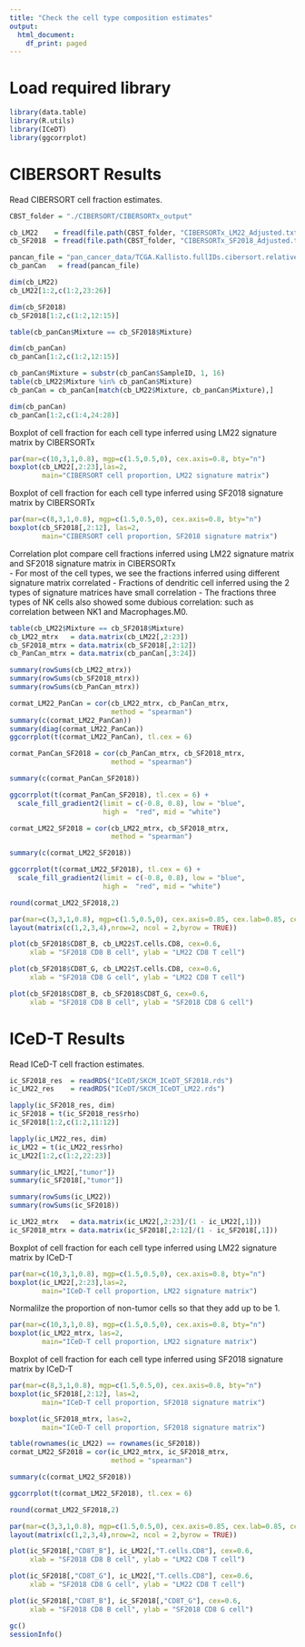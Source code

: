 ```yaml
---
title: "Check the cell type composition estimates"
output:
  html_document:
    df_print: paged
---
```


# Load required library
```r
library(data.table)
library(R.utils)
library(ICeDT)
library(ggcorrplot)
```

# CIBERSORT Results

Read CIBERSORT cell fraction estimates.

```r
CBST_folder = "./CIBERSORT/CIBERSORTx_output"

cb_LM22    = fread(file.path(CBST_folder, "CIBERSORTx_LM22_Adjusted.txt"))
cb_SF2018  = fread(file.path(CBST_folder, "CIBERSORTx_SF2018_Adjusted.txt"))

pancan_file = "pan_cancer_data/TCGA.Kallisto.fullIDs.cibersort.relative.tsv"
cb_panCan   = fread(pancan_file)

dim(cb_LM22)
cb_LM22[1:2,c(1:2,23:26)]

dim(cb_SF2018)
cb_SF2018[1:2,c(1:2,12:15)]

table(cb_panCan$Mixture == cb_SF2018$Mixture)

dim(cb_panCan)
cb_panCan[1:2,c(1:2,12:15)]

cb_panCan$Mixture = substr(cb_panCan$SampleID, 1, 16)
table(cb_LM22$Mixture %in% cb_panCan$Mixture)
cb_panCan = cb_panCan[match(cb_LM22$Mixture, cb_panCan$Mixture),]

dim(cb_panCan)
cb_panCan[1:2,c(1:4,24:28)]
```

Boxplot of cell fraction for each cell type inferred using LM22 signature matrix by CIBERSORTx
```r
par(mar=c(10,3,1,0.8), mgp=c(1.5,0.5,0), cex.axis=0.8, bty="n")
boxplot(cb_LM22[,2:23],las=2, 
        main="CIBERSORT cell proportion, LM22 signature matrix")
```

Boxplot of cell fraction for each cell type inferred using SF2018 signature matrix by CIBERSORTx
```r
par(mar=c(8,3,1,0.8), mgp=c(1.5,0.5,0), cex.axis=0.8, bty="n")
boxplot(cb_SF2018[,2:12], las=2, 
        main="CIBERSORT cell proportion, SF2018 signature matrix")
```


Correlation plot compare cell fractions inferred using LM22 signature matrix and SF2018 signature matrix in CIBERSORTx            
- For most of the cell types, we see the fractions inferred using different signature matrix correlated
- Fractions of dendritic cell inferred using the 2 types of signature matrices have small correlation
- The fractions three types of NK cells also showed some dubious correlation: such as correlation between NK1 and Macrophages.M0. 
```r
table(cb_LM22$Mixture == cb_SF2018$Mixture)
cb_LM22_mtrx   = data.matrix(cb_LM22[,2:23])
cb_SF2018_mtrx = data.matrix(cb_SF2018[,2:12])
cb_PanCan_mtrx = data.matrix(cb_panCan[,3:24])

summary(rowSums(cb_LM22_mtrx))
summary(rowSums(cb_SF2018_mtrx))
summary(rowSums(cb_PanCan_mtrx))

cormat_LM22_PanCan = cor(cb_LM22_mtrx, cb_PanCan_mtrx, 
                         method = "spearman")
summary(c(cormat_LM22_PanCan))
summary(diag(cormat_LM22_PanCan))
ggcorrplot(t(cormat_LM22_PanCan), tl.cex = 6) 

cormat_PanCan_SF2018 = cor(cb_PanCan_mtrx, cb_SF2018_mtrx, 
                         method = "spearman")

summary(c(cormat_PanCan_SF2018))

ggcorrplot(t(cormat_PanCan_SF2018), tl.cex = 6) + 
  scale_fill_gradient2(limit = c(-0.8, 0.8), low = "blue", 
                       high =  "red", mid = "white") 

cormat_LM22_SF2018 = cor(cb_LM22_mtrx, cb_SF2018_mtrx, 
                         method = "spearman")

summary(c(cormat_LM22_SF2018))

ggcorrplot(t(cormat_LM22_SF2018), tl.cex = 6) + 
  scale_fill_gradient2(limit = c(-0.8, 0.8), low = "blue", 
                       high =  "red", mid = "white") 

round(cormat_LM22_SF2018,2)
```


```r
par(mar=c(3,3,1,0.8), mgp=c(1.5,0.5,0), cex.axis=0.85, cex.lab=0.85, cex.main=0.85)
layout(matrix(c(1,2,3,4),nrow=2, ncol = 2,byrow = TRUE))

plot(cb_SF2018$CD8T_B, cb_LM22$T.cells.CD8, cex=0.6, 
     xlab = "SF2018 CD8 B cell", ylab = "LM22 CD8 T cell")

plot(cb_SF2018$CD8T_G, cb_LM22$T.cells.CD8, cex=0.6, 
     xlab = "SF2018 CD8 G cell", ylab = "LM22 CD8 T cell")

plot(cb_SF2018$CD8T_B, cb_SF2018$CD8T_G, cex=0.6, 
     xlab = "SF2018 CD8 B cell", ylab = "SF2018 CD8 G cell")
```


# ICeD-T Results

Read ICeD-T cell fraction estimates.

```r
ic_SF2018_res  = readRDS("ICeDT/SKCM_ICeDT_SF2018.rds")
ic_LM22_res    = readRDS("ICeDT/SKCM_ICeDT_LM22.rds")

lapply(ic_SF2018_res, dim)
ic_SF2018 = t(ic_SF2018_res$rho)
ic_SF2018[1:2,c(1:2,11:12)]

lapply(ic_LM22_res, dim)
ic_LM22 = t(ic_LM22_res$rho)
ic_LM22[1:2,c(1:2,22:23)]

summary(ic_LM22[,"tumor"])
summary(ic_SF2018[,"tumor"])

summary(rowSums(ic_LM22))
summary(rowSums(ic_SF2018))

ic_LM22_mtrx   = data.matrix(ic_LM22[,2:23]/(1 - ic_LM22[,1]))
ic_SF2018_mtrx = data.matrix(ic_SF2018[,2:12]/(1 - ic_SF2018[,1]))
```

Boxplot of cell fraction for each cell type inferred using LM22 signature matrix by ICeD-T
```r
par(mar=c(10,3,1,0.8), mgp=c(1.5,0.5,0), cex.axis=0.8, bty="n")
boxplot(ic_LM22[,2:23],las=2, 
        main="ICeD-T cell proportion, LM22 signature matrix")
```

Normalilze the proportion of non-tumor cells so that they add up to be 1.
```r
par(mar=c(10,3,1,0.8), mgp=c(1.5,0.5,0), cex.axis=0.8, bty="n")
boxplot(ic_LM22_mtrx, las=2, 
        main="ICeD-T cell proportion, LM22 signature matrix")
```

Boxplot of cell fraction for each cell type inferred using SF2018 signature matrix by ICeD-T
```r
par(mar=c(8,3,1,0.8), mgp=c(1.5,0.5,0), cex.axis=0.8, bty="n")
boxplot(ic_SF2018[,2:12], las=2, 
        main="ICeD-T cell proportion, SF2018 signature matrix")

boxplot(ic_SF2018_mtrx, las=2, 
        main="ICeD-T cell proportion, SF2018 signature matrix")
```

```r
table(rownames(ic_LM22) == rownames(ic_SF2018))
cormat_LM22_SF2018 = cor(ic_LM22_mtrx, ic_SF2018_mtrx, 
                         method = "spearman")

summary(c(cormat_LM22_SF2018))

ggcorrplot(t(cormat_LM22_SF2018), tl.cex = 6)

round(cormat_LM22_SF2018,2)
```



```r
par(mar=c(3,3,1,0.8), mgp=c(1.5,0.5,0), cex.axis=0.85, cex.lab=0.85, cex.main=0.85)
layout(matrix(c(1,2,3,4),nrow=2, ncol = 2,byrow = TRUE))

plot(ic_SF2018[,"CD8T_B"], ic_LM22[,"T.cells.CD8"], cex=0.6, 
     xlab = "SF2018 CD8 B cell", ylab = "LM22 CD8 T cell")

plot(ic_SF2018[,"CD8T_G"], ic_LM22[,"T.cells.CD8"], cex=0.6, 
     xlab = "SF2018 CD8 G cell", ylab = "LM22 CD8 T cell")

plot(ic_SF2018[,"CD8T_B"], ic_SF2018[,"CD8T_G"], cex=0.6, 
     xlab = "SF2018 CD8 B cell", ylab = "SF2018 CD8 G cell")
```


```r
gc()
sessionInfo()
```
